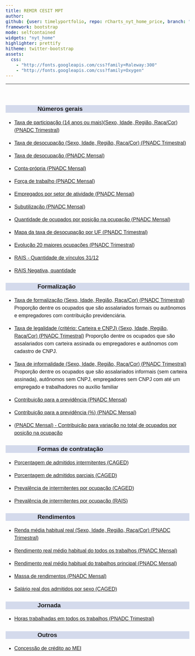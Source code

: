 ```yaml
---
title: REMIR CESIT MPT
author: 
github: {user: timelyportfolio, repo: rCharts_nyt_home_price, branch: "gh-pages"}
framework: bootstrap
mode: selfcontained
widgets: "nyt_home"
highlighter: prettify
hitheme: twitter-bootstrap
assets:
  css:
    - "http://fonts.googleapis.com/css?family=Raleway:300"
    - "http://fonts.googleapis.com/css?family=Oxygen"
---
```


<style>
body{
  font-family: 'Oxygen', sans-serif;
  font-size: 16px;
  line-height: 24px;
}

h1,h2,h3,h4 {
  font-family: 'Raleway', sans-serif;
}

.container { width: 1000px; }
h3 {
  background-color: #D4DAEC;
  text-indent: 100px; 
}
h4 {
  text-indent: 100px;
}

g-table-intro h4 {
  text-indent: 0px;
}
</style>




---
<br/>

### Números gerais
  
  * <a href="https://arthurwelle.github.io/REMIR/PNADCT_Tx_Participacao.html"> Taxa de participação (14 anos ou mais)(Sexo, Idade, Região, Raça/Cor) (PNADC Trimestral)</a> 
  
  * <a href="https://arthurwelle.github.io/REMIR/R.PNADCT_TxDesocup.html"> Taxa de desocupação (Sexo, Idade, Região, Raça/Cor) (PNADC Trimestral)</a>
  
  * <a href="https://arthurwelle.github.io/REMIR/R.PNADCMensal_TaxadeDesocupacao.html"> Taxa de desocupação (PNADC Mensal) </a>
  
  * <a href="https://arthurwelle.github.io/REMIR/R.PNADCMensal_Conta_Propria.html"> Conta-própria (PNADC Mensal) </a>
  
  * <a href="https://arthurwelle.github.io/REMIR/R.PNADCMensal_QtdForcaTrabalho.html"> Força de trabalho (PNADC Mensal) </a>
  
  * <a href="https://arthurwelle.github.io/REMIR/R.PNADCMensal_Grupamento_Atividades.html">  Empregados por setor de atividade (PNADC Mensal) </a>
  
  * <a href="https://arthurwelle.github.io/REMIR/R.PNADCMensal_Subutilizacao.html">  Subutilização (PNADC Mensal) </a>
  
  * <a href="https://arthurwelle.github.io/REMIR/R.PNADC_EvolucaoPorOcupacao.html"> Quantidade de ocupados por posição na ocupação (PNADC Mensal) </a>

  * <a href="https://arthurwelle.github.io/REMIR/R.PNADC_MapaDesempregoUF.html"> Mapa da taxa de desocupação por UF (PNADC Trimestral)</a>
  
   * <a href="https://arthurwelle.github.io/REMIR/R.PNADC_MapaDesempregoUF.html"> Evolução 20 maiores ocupações (PNADC Trimestral)</a> 
  
  * <a href="https://arthurwelle.github.io/REMIR/R.Rais_Qtd.html"> RAIS -  Quantidade de vínculos 31/12 </a>
  
  * <a href="https://arthurwelle.github.io/REMIR/R.Rais_Negativa.html"> RAIS Negativa, quantidade </a>  
  
  

### Formalização

  * <a href="https://arthurwelle.github.io/REMIR/R.PNADCT_Formalizacao1.html"> Taxa de formalização (Sexo, Idade, Região, Raça/Cor) (PNADC Trimestral)</a> Proporção dentre os ocupados que são assalariados formais ou autônomos e empregadores com contribuição previdenciária.

  * <a href="https://arthurwelle.github.io/REMIR/R.PNADCT_TxLegalidade.html"> Taxa de legalidade (critério: Carteira e CNPJ) (Sexo, Idade, Região, Raça/Cor) (PNADC Trimestral)</a> Proporção dentre os ocupados que são assalariados com carteira assinada ou empregadores e autônomos com cadastro de CNPJ.

  * <a href="https://arthurwelle.github.io/REMIR/R.PNADCT_InformalizacaoAdalberto.html"> Taxa de informalidade (Sexo, Idade, Região, Raça/Cor) (PNADC Trimestral)</a> Proporção dentre os ocupados que são assalariados informais (sem carteira assinada), autônomos sem CNPJ, empregadores sem CNPJ com até um empregado e trabalhadores no auxílio familiar 

  * <a href="https://arthurwelle.github.io/REMIR/R.PNADCMensal_Contribuintes.html"> Contribuição para a previdência (PNADC Mensal) </a>

  * <a href="https://arthurwelle.github.io/REMIR/R.PNADCMensal_Percentual_Contribuintes.html"> Contribuição para a previdência (%) (PNADC Mensal) </a>
  
  * <a href="https://arthurwelle.github.io/REMIR/R.PNADCMensal_ContribuicaoVariacaoPosOcup.html"> (PNADC Mensal) - Contribuição para variação no total de ocupados por posição na ocupação </a>

 
  

### Formas de contratação

  * <a href="https://arthurwelle.github.io/REMIR/R.Caged_Adm_Intermitentes.html"> Porcentagem de admitidos intermitentes (CAGED)</a> 
  
  * <a href="https://arthurwelle.github.io/REMIR/R.Caged_Adm_Parciais.html"> Porcentagem de admitidos parciais (CAGED) </a> 

  * <a href="https://arthurwelle.github.io/REMIR/R.Caged_Adm_Intermitentes_Ocupacao.html"> Prevalência de intermitentes por ocupação (CAGED)</a> 

  * <a href="https://arthurwelle.github.io/REMIR/R.RAIS_Intermitentes_CBO.html"> Prevalência de intermitentes por ocupação (RAIS) </a> 






### Rendimentos

  * <a href="https://arthurwelle.github.io/REMIR/PNADCT_RendaMedia.html"> Renda média habitual real (Sexo, Idade, Região, Raça/Cor) (PNADC Trimestral)</a> 
  
  * <a href="https://arthurwelle.github.io/REMIR/R.PNADCMensal_RendaMedia_TodosOsTrabalhos.html"> Rendimento real médio habitual do todos os trabalhos (PNADC Mensal) </a>
  
  * <a href="https://arthurwelle.github.io/REMIR/R.PNADCMensal_RendaMedia_TrabalhoPrincipal.html"> Rendimento real médio habitual do trabalhos principal (PNADC Mensal) </a>
    
  * <a href="https://arthurwelle.github.io/REMIR/R.PNADCMensal_Massa_Rendimento.html"> Massa de rendimentos (PNADC Mensal) </a>
  
  * <a href="https://arthurwelle.github.io/REMIR/R.Caged_SalAdmDesl_Sexo.html"> Salário real dos admitidos por sexo (CAGED)</a>
  
  
  
  
  
### Jornada
  
  * <a href="https://arthurwelle.github.io/REMIR/R.PNADC_HorasTrab.html"> Horas trabalhadas em todos os trabalhos (PNADC Trimestral) </a> 
  
  
### Outros

  * <a href="https://arthurwelle.github.io/REMIR/R.BC_ConcessaoCreditoAno_MEI.html"> Concessão de crédito ao MEI </a> 

  

  
  <br/>
  <br/>
  <br/>
 